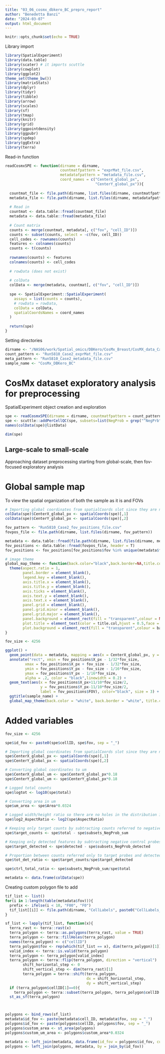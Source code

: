 ```yaml
---
title: "03_06_cosmx_dbkero_BC_prepro_report"
author: "Benedetta Banzi"
date: "2024-03-07"
output: html_document
---
```


<STYLE TYPE="text/css">
<!--
  td{
    font-family: Arial; 
    font-size: 10 pt;
    padding:0px;
    cellpadding="0";
    cellspacing="0"
  }
  th {
    font-family: Arial; 
    font-size: 10 pt;
    height: 20px;
    font-weight: bold;
    text-align: "center";
    background-color: #ccccff;
    padding-left: 15px;
    padding-right: 15px;
  }
  table { 
    border-spacing: 4px;
    border-collapse: collapse;
  }
--->
</STYLE>


```r
knitr::opts_chunk$set(echo = TRUE)
```

Library import

```r
library(SpatialExperiment)
library(data.table)
library(scater) # it imports scuttle
library(cowplot)
library(ggplot2)
theme_set(theme_bw())
library(matrixStats)
library(dplyr)
library(tidyr)
library(tibble)
library(arrow)
library(scales)
library(sf)
library(tmap)
library(knitr)
library(grid)
library(ggpointdensity)
library(ggpubr)
library(spdep)
library(ggExtra)
library(terra)
```

Read-in function

```r
readCosmxSPE <- function(dirname = dirname, 
                         countmatfpattern = "exprMat_file.csv", 
                         metadatafpattern = "metadata_file.csv", 
                         coord_names = c("CenterX_global_px",
                                         "CenterY_global_px")){
  
  countmat_file <- file.path(dirname, list.files(dirname, countmatfpattern))
  metadata_file <- file.path(dirname, list.files(dirname, metadatafpattern))
  
  # Read in 
  countmat <- data.table::fread(countmat_file)
  metadata <- data.table::fread(metadata_file)
  
  # Count matrix   
  counts <- merge(countmat, metadata[, c("fov", "cell_ID")])
  counts <- subset(counts, select = -c(fov, cell_ID))
  cell_codes <- rownames(counts)
  features <- colnames(counts)
  counts <- t(counts)
  
  rownames(counts) <- features
  colnames(counts) <- cell_codes
  
  # rowData (does not exist)
  
  # colData
  colData <- merge(metadata, countmat[, c("fov", "cell_ID")])
  
  spe <- SpatialExperiment::SpatialExperiment(
    assays = list(counts = counts),
    # rowData = rowData,
    colData = colData,
    spatialCoordsNames = coord_names
  )
  
  return(spe)
}
```

Setting directories

```r
dirname <- "/NAS06/work/Spatial_omics/DBKero/CosMx_Breast/CosMX_data_Case2"
count_pattern <- "Run5810_Case2_exprMat_file.csv"
meta_pattern <- "Run5810_Case2_metadata_file.csv"
sample_name <- "CosMx_DBKero_BC"
```

# CosMx dataset exploratory analysis for preprocessing

SpatialExperiment object creation and exploration

```r
spe <- readCosmxSPE(dirname = dirname, countmatfpattern = count_pattern, metadatafpattern = meta_pattern)
spe <- scuttle::addPerCellQC(spe, subsets=list(NegProb = grep("^NegPrb", rownames(spe))))
names(colData(spe)@listData)
```

```r
dim(spe)
```

## Large-scale to small-scale

Approaching dataset preprocessing starting from global-scale, then fov-focused exploratory analysis

# Global sample map

To view the spatial organization of both the sample as it is and FOVs

```r
# Importing global coordinates from spatialCoords slot since they are not available in colData
colData(spe)$CenterX_global_px <- spatialCoords(spe)[,1]
colData(spe)$CenterY_global_px <- spatialCoords(spe)[,2]
```

```r
fov_pattern <- "Run5810_Case2_fov_positions_file.csv"
fovpos_file <- file.path(dirname, list.files(dirname, fov_pattern))

metadata <- data.table::fread(file.path(dirname, list.files(dirname, meta_pattern)))
fov_positions <- data.table::fread(fovpos_file, header = T)
fov_positions <- fov_positions[fov_positions$fov %in% unique(metadata$fov),]

# image theme
global_map_theme <- function(back.color="black",back.border=NA,title.col="white") {
  theme(aspect.ratio = 1,
        panel.border = element_blank(),
        legend.key = element_blank(),
        axis.title.x = element_blank(),
        axis.title.y = element_blank(),
        axis.ticks = element_blank(),
        axis.text.y = element_blank(),
        axis.text.x = element_blank(),
        panel.grid = element_blank(),
        panel.grid.minor = element_blank(),
        panel.grid.major = element_blank(),
        panel.background = element_rect(fill = "transparent",colour = NA),
        plot.title = element_text(color = title.col,hjust = 0.5,face = "bold"),
        plot.background = element_rect(fill = "transparent",colour = back.border))
}

fov_size <- 4256

ggplot() + 
  geom_point(data = metadata, mapping = aes(x = CenterX_global_px, y = CenterY_global_px), colour = "darkmagenta", fill="darkmagenta", size = 0.05, alpha = 0.2) +
  annotate("rect", xmin = fov_positions$X_px - 1/32*fov_size, 
         xmax = fov_positions$X_px + fov_size - 1/32*fov_size, 
         ymin = fov_positions$Y_px - fov_size - 1/16*fov_size, 
         ymax = fov_positions$Y_px - 1/16*fov_size,
         alpha = .2, color = "black",linewidth = 0.2) +
  geom_text(aes(x = fov_positions$X_px+11/10*fov_size/2,
                y = fov_positions$Y_px-11/10*fov_size/2,
                label = fov_positions$FOV), color="black", size = 3) +
  ggtitle(sample_name) +
  global_map_theme(back.color = "white", back.border = "white", title.col = "black")
```

# Added variables

```r
fov_size <- 4256

spe$id_fov <- paste0(spe$cellID, spe$fov, sep = "_")

# Importing global coordinates from spatialCoords slot since they are not available in colData
spe$CenterX_global_px <- spatialCoords(spe)[,1]
spe$CenterY_global_px <- spatialCoords(spe)[,2]

# Converting global coordinates to um 
spe$CenterX_global_um <- spe$CenterX_global_px*0.18
spe$CenterY_global_um <- spe$CenterY_global_px*0.18 

# Logged total counts
spe$logtot <- log10(spe$total)

# Converting area in um
spe$um_area <- spe$Area*0.0324

# Logged width/height ratio so there are no holes in the distribution in the middle and also negative values can be appreciated
spe$log2_AspectRatio <- log2(spe$AspectRatio)

# Keeping only target counts by subtracting counts referred to negative control probes
spe$target_counts <- spe$total - spe$subsets_NegProb_sum

# Keeping only detected features by subtracting negative control probes
spe$target_detected <- spe$detected - spe$subsets_NegProb_detected

# Proportion between counts referred only to target probes and detected features
spe$tot_det_ratio <- spe$target_counts/spe$target_detected

spe$ctrl_total_ratio <- spe$subsets_NegProb_sum/spe$total

metadata <- data.frame(colData(spe))
```

Creating custom polygon file to add 

```r
tif_list <- list()
for(i in 1:length(table(metadata$fov))){
  prefix <- ifelse(i < 10, "F00", "F0")
  tif_list[[i]] <- file.path(dirname, "CellLabels", paste0("CellLabels_", prefix, i, ".tif"))
}

sf_list <- lapply(tif_list, function(x){
  terra_rast <- terra::rast(x)
  terra_polygon <- terra::as.polygons(terra_rast, value = TRUE)
  terra_polygon <- terra::fillHoles(terra_polygon)
  names(terra_polygon) <- c("cellID")
  terra_polygon$fov <- rep(which(tif_list == x), dim(terra_polygon)[1])
  valid_index <- terra::is.valid(terra_polygon)
  terra_polygon <- terra_polygon[valid_index]
  terra_polygon <- terra::flip(terra_polygon, direction = "vertical")
        shift_horizontal_step <- 0
        shift_vertical_step <- dim(terra_rast)[1]
        terra_polygon = terra::shift(terra_polygon,
                                     dx = shift_horizontal_step,
                                     dy = shift_vertical_step)
  if (terra_polygon$cellID[1]==0){
    terra_polygon <- terra::subset(terra_polygon, terra_polygon$cellID!=0)}
  st_as_sf(terra_polygon)      



polygons <- bind_rows(sf_list)
metadata$id_fov <- paste(metadata$cell_ID, metadata$fov, sep = "_")
polygons$id_fov <- paste(polygons$cellID, polygons$fov, sep = "_")
polygons$custom_area <- st_area(polygons)
polygons$custom_um_area <- polygons$custom_area*0.0324

metadata <- left_join(metadata, data.frame(id_fov = polygons$id_fov, custom_area = polygons$custom_area, custom_um_area = polygons$custom_um_area), by = join_by(id_fov))
polygons <- left_join(polygons, metadata, by = join_by(id_fov))
```




